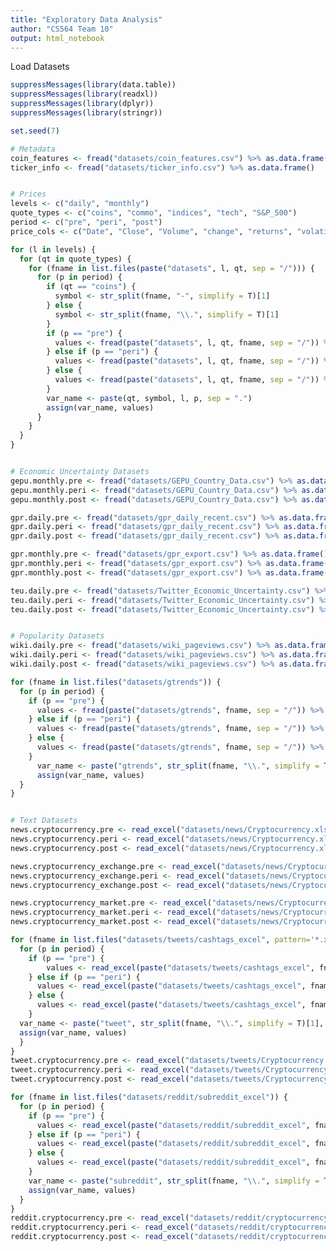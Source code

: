 ```yaml
---
title: "Exploratory Data Analysis"
author: "CS564 Team 10"
output: html_notebook
---
```


Load Datasets
```r
suppressMessages(library(data.table))
suppressMessages(library(readxl))
suppressMessages(library(dplyr))
suppressMessages(library(stringr))

set.seed(7)

# Metadata
coin_features <- fread("datasets/coin_features.csv") %>% as.data.frame()
ticker_info <- fread("datasets/ticker_info.csv") %>% as.data.frame()


# Prices
levels <- c("daily", "monthly")
quote_types <- c("coins", "commo", "indices", "tech", "S&P_500")
period <- c("pre", "peri", "post")
price_cols <- c("Date", "Close", "Volume", "change", "returns", "volatility")

for (l in levels) {
  for (qt in quote_types) {
    for (fname in list.files(paste("datasets", l, qt, sep = "/"))) {
      for (p in period) {
        if (qt == "coins") {
          symbol <- str_split(fname, "-", simplify = T)[1]
        } else {
          symbol <- str_split(fname, "\\.", simplify = T)[1]
        }
        if (p == "pre") {
          values <- fread(paste("datasets", l, qt, fname, sep = "/")) %>% as.data.frame() %>% filter(Date >= "2019-01-01" & Date <= "2019-12-31") %>% select(all_of(price_cols)) %>% mutate(updown = if_else(change > 0, "up", "down"))
        } else if (p == "peri") {
          values <- fread(paste("datasets", l, qt, fname, sep = "/")) %>% as.data.frame() %>% filter(Date >= "2020-01-01" & Date <= "2020-12-31") %>% select(all_of(price_cols)) %>% mutate(updown = if_else(change > 0, "up", "down"))
        } else {
          values <- fread(paste("datasets", l, qt, fname, sep = "/")) %>% as.data.frame() %>% filter(Date >= "2021-01-01") %>% select(all_of(price_cols)) %>% mutate(updown = if_else(change > 0, "up", "down"))
        }
        var_name <- paste(qt, symbol, l, p, sep = ".")
        assign(var_name, values)
      }
    }
  }
}


# Economic Uncertainty Datasets
gepu.monthly.pre <- fread("datasets/GEPU_Country_Data.csv") %>% as.data.frame() %>% filter(Year == "2019")
gepu.monthly.peri <- fread("datasets/GEPU_Country_Data.csv") %>% as.data.frame() %>% filter(Year == "2020")
gepu.monthly.post <- fread("datasets/GEPU_Country_Data.csv") %>% as.data.frame() %>% filter(Year == "2021")

gpr.daily.pre <- fread("datasets/gpr_daily_recent.csv") %>% as.data.frame() %>% filter(DATE >= "20190101" & DATE <= "20191231")
gpr.daily.peri <- fread("datasets/gpr_daily_recent.csv") %>% as.data.frame() %>% filter(DATE >= "20200101" & DATE <= "20201231")
gpr.daily.post <- fread("datasets/gpr_daily_recent.csv") %>% as.data.frame() %>% filter(DATE >= "20210101")

gpr.monthly.pre <- fread("datasets/gpr_export.csv") %>% as.data.frame() %>% filter(month >= "2019-01" & month <= "2019-12")
gpr.monthly.peri <- fread("datasets/gpr_export.csv") %>% as.data.frame() %>% filter(month >= "2020-01" & month <= "2020-12")
gpr.monthly.post <- fread("datasets/gpr_export.csv") %>% as.data.frame() %>% filter(month >= "2021-01")

teu.daily.pre <- fread("datasets/Twitter_Economic_Uncertainty.csv") %>% as.data.frame() %>% filter(Date >= "2019-01-01" & Date <= "2019-12-31")
teu.daily.peri <- fread("datasets/Twitter_Economic_Uncertainty.csv") %>% as.data.frame() %>% filter(Date >= "2020-01-01" & Date <= "2020-12-31")
teu.daily.post <- fread("datasets/Twitter_Economic_Uncertainty.csv") %>% as.data.frame() %>% filter(Date >= "2021-01-01")


# Popularity Datasets
wiki.daily.pre <- fread("datasets/wiki_pageviews.csv") %>% as.data.frame() %>% filter(Date >= "2019-01-01" & Date <= "2019-12-31")
wiki.daily.peri <- fread("datasets/wiki_pageviews.csv") %>% as.data.frame() %>% filter(Date >= "2020-01-01" & Date <= "2020-12-31")
wiki.daily.post <- fread("datasets/wiki_pageviews.csv") %>% as.data.frame() %>% filter(Date >= "2021-01-01")

for (fname in list.files("datasets/gtrends")) {
  for (p in period) {
    if (p == "pre") {
      values <- fread(paste("datasets/gtrends", fname, sep = "/")) %>% as.data.frame() %>% filter(date >= "2019-01-01" & date <= "2019-12-31") %>% select(c(1, 2, 6))
    } else if (p == "peri") {
      values <- fread(paste("datasets/gtrends", fname, sep = "/")) %>% as.data.frame() %>% filter(date >= "2020-01-01" & date <= "2020-12-31") %>% select(c(1, 2, 6))
    } else {
      values <- fread(paste("datasets/gtrends", fname, sep = "/")) %>% as.data.frame() %>% filter(date >= "2021-01-01") %>% select(c(1, 2, 6))
    }
      var_name <- paste("gtrends", str_split(fname, "\\.", simplify = T)[1], p, sep = ".")
      assign(var_name, values)
  }
}


# Text Datasets
news.cryptocurrency.pre <- read_excel("datasets/news/Cryptocurrency.xlsx") %>% as.data.frame() %>% filter(date >= "2019-01-01" & date <= "2019-12-31")
news.cryptocurrency.peri <- read_excel("datasets/news/Cryptocurrency.xlsx") %>% as.data.frame() %>% filter(date >= "2020-01-01" & date <= "2020-12-31")
news.cryptocurrency.post <- read_excel("datasets/news/Cryptocurrency.xlsx") %>% as.data.frame() %>% filter(date >= "2021-01-01")

news.cryptocurrency_exchange.pre <- read_excel("datasets/news/Cryptocurrency_exchange.xlsx") %>% as.data.frame() %>% filter(date >= "2019-01-01" & date <= "2019-12-31")
news.cryptocurrency_exchange.peri <- read_excel("datasets/news/Cryptocurrency_exchange.xlsx") %>% as.data.frame() %>% filter(date >= "2020-01-01" & date <= "2020-12-31")
news.cryptocurrency_exchange.post <- read_excel("datasets/news/Cryptocurrency_exchange.xlsx") %>% as.data.frame() %>% filter(date >= "2021-01-01")

news.cryptocurrency_market.pre <- read_excel("datasets/news/Cryptocurrency_market.xlsx") %>% as.data.frame() %>% filter(date >= "2019-01-01" & date <= "2019-12-31")
news.cryptocurrency_market.peri <- read_excel("datasets/news/Cryptocurrency_market.xlsx") %>% as.data.frame() %>% filter(date >= "2020-01-01" & date <= "2020-12-31")
news.cryptocurrency_market.post <- read_excel("datasets/news/Cryptocurrency_market.xlsx") %>% as.data.frame() %>% filter(date >= "2021-01-01")

for (fname in list.files("datasets/tweets/cashtags_excel", pattern='*.xlsx')) {
  for (p in period) {
    if (p == "pre") {
        values <- read_excel(paste("datasets/tweets/cashtags_excel", fname, sep = "/")) %>% as.data.frame() %>% filter(date >= "2019-01-01" & date <= "2019-12-31")
    } else if (p == "peri") {
      values <- read_excel(paste("datasets/tweets/cashtags_excel", fname, sep = "/")) %>% as.data.frame() %>% filter(date >= "2020-01-01" & date <= "2020-12-31")
    } else {
      values <- read_excel(paste("datasets/tweets/cashtags_excel", fname, sep = "/")) %>% as.data.frame() %>% filter(date >= "2021-01-01")
    }
  var_name <- paste("tweet", str_split(fname, "\\.", simplify = T)[1], p, sep = ".")
  assign(var_name, values)
  }
}
tweet.cryptocurrency.pre <- read_excel("datasets/tweets/Cryptocurrency.xlsx") %>% as.data.frame() %>% filter(date >= "2019-01-01" & date <= "2019-12-31")
tweet.cryptocurrency.peri <- read_excel("datasets/tweets/Cryptocurrency.xlsx") %>% as.data.frame() %>% filter(date >= "2020-01-01" & date <= "2020-12-31")
tweet.cryptocurrency.post <- read_excel("datasets/tweets/Cryptocurrency.xlsx") %>% as.data.frame() %>% filter(date >= "2021-01-01")

for (fname in list.files("datasets/reddit/subreddit_excel")) {
  for (p in period) {
    if (p == "pre") {
      values <- read_excel(paste("datasets/reddit/subreddit_excel", fname, sep = "/")) %>% select(c(2:6)) %>% as.data.frame() %>% filter(date >= "2019-01-01" & date <= "2019-12-31")
    } else if (p == "peri") {
      values <- read_excel(paste("datasets/reddit/subreddit_excel", fname, sep = "/")) %>% select(c(2:6)) %>% as.data.frame() %>% filter(date >= "2020-01-01" & date <= "2020-12-31")
    } else {
      values <- read_excel(paste("datasets/reddit/subreddit_excel", fname, sep = "/")) %>% select(c(2:6)) %>% as.data.frame() %>% filter(date >= "2021-01-01")
    }
    var_name <- paste("subreddit", str_split(fname, "\\.", simplify = T)[1], p, sep = ".")
    assign(var_name, values)
  }
}
reddit.cryptocurrency.pre <- read_excel("datasets/reddit/cryptocurrency_pre.xlsx") %>% as.data.frame() %>% select(c(2:6))
reddit.cryptocurrency.peri <- read_excel("datasets/reddit/cryptocurrency_peri.xlsx") %>% as.data.frame() %>% select(c(2:6))
reddit.cryptocurrency.post <- read_excel("datasets/reddit/cryptocurrency_post.xlsx") %>% as.data.frame() %>% select(c(2:6))
```


